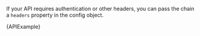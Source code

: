 If your API requires authentication or other headers, you can pass the chain a `headers` property in the config object.


<CodeBlock language="typescript">{APIExample}</CodeBlock>

